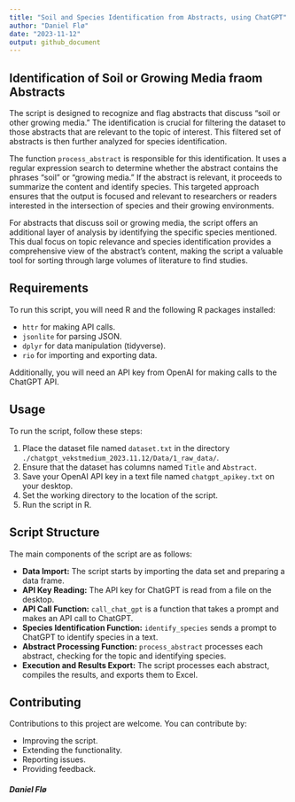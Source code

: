 ```yaml
---
title: "Soil and Species Identification from Abstracts, using ChatGPT"
author: "Daniel Flø"
date: "2023-11-12"
output: github_document
---
```


## Identification of Soil or Growing Media fraom Abstracts

The script is designed to recognize and flag abstracts that discuss "soil or other growing media." The identification is crucial for filtering the dataset to those abstracts that are relevant to the topic of interest. This filtered set of abstracts is then further analyzed for species identification. 

The function `process_abstract` is responsible for this identification. It uses a regular expression search to determine whether the abstract contains the phrases "soil" or "growing media." If the abstract is relevant, it proceeds to summarize the content and identify species. This targeted approach ensures that the output is focused and relevant to researchers or readers interested in the intersection of species and their growing environments.

For abstracts that discuss soil or growing media, the script offers an additional layer of analysis by identifying the specific species mentioned. This dual focus on topic relevance and species identification provides a comprehensive view of the abstract's content, making the script a valuable tool for sorting through large volumes of literature to find studies.

## Requirements

To run this script, you will need R and the following R packages installed:

- `httr` for making API calls.
- `jsonlite` for parsing JSON.
- `dplyr` for data manipulation (tidyverse).
- `rio` for importing and exporting data.

Additionally, you will need an API key from OpenAI for making calls to the ChatGPT API.

## Usage

To run the script, follow these steps:

1. Place the dataset file named `dataset.txt` in the directory `./chatgpt_vekstmedium_2023.11.12/Data/1_raw_data/`.
2. Ensure that the dataset has columns named `Title` and `Abstract`.
3. Save your OpenAI API key in a text file named `chatgpt_apikey.txt` on your desktop.
4. Set the working directory to the location of the script.
5. Run the script in R.

## Script Structure

The main components of the script are as follows:

- **Data Import:** The script starts by importing the data set and preparing a data frame.
- **API Key Reading:** The API key for ChatGPT is read from a file on the desktop.
- **API Call Function:** `call_chat_gpt` is a function that takes a prompt and makes an API call to ChatGPT.
- **Species Identification Function:** `identify_species` sends a prompt to ChatGPT to identify species in a text.
- **Abstract Processing Function:** `process_abstract` processes each abstract, checking for the topic and identifying species.
- **Execution and Results Export:** The script processes each abstract, compiles the results, and exports them to Excel.

## Contributing

Contributions to this project are welcome. You can contribute by:

- Improving the script.
- Extending the functionality.
- Reporting issues.
- Providing feedback.

##### Daniel Flø